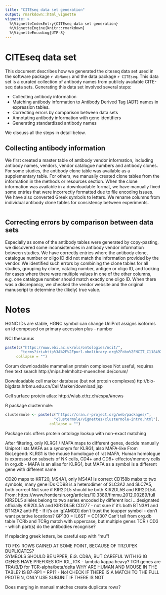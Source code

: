 ```yaml
---
title: "CITEseq data set generation"
output: rmarkdown::html_vignette
vignette: >
  %\VignetteIndexEntry{CITEseq data set generation}
  %\VignetteEngine{knitr::rmarkdown}
  %\VignetteEncoding{UTF-8}
---
```


# CITEseq data set

This document describes how we generated the citeseq data set used in the
software package `r AbNames` and the data package `r CITEseq`.  This data set
is a curated collection of antibody names from publicly available CITE-seq
data sets.  Generating this data set involved several steps:

* Collecting antibody information
* Matching antibody information to Antibody Derived Tag (ADT) names in
expression tables.
* Correcting errors by comparison between data sets
* Annotating antibody information with gene identifiers
* Generating standardized antibody names

We discuss all the steps in detail below.

## Collecting antibody information

We first created a master table of antibody vendor information, including
antibody names, vendors, vendor catalogue numbers and antibody clones. For some studies, the antibody clone table was available as a supplementary table.  For others, we manually created clone tables from the information in the methods or resources section.  When the clone information was available in a downloadable format,  we have manually fixed some entries that were incorrectly formatted due
to file encoding issues.  We have also converted Greek symbols to letters.
We rename columns from individual antibody clone tables for consistency between experiments. 

```r

```

## Correcting errors by comparison between data sets

Especially as some of the antibody tables were generated by copy-pasting,
we discovered some inconsistencies in antibody vendor information between
studies.  We have correctly entries where the antibody clone, catalogue number
or oligo ID did not match the information provided by the vendor.
We identified such errors by combining the clone
tables for all studies, grouping by clone, catalog number, antigen or
oligo ID, and looking for cases where there were multiple values in one
of the other columns, e.g. one catalogue number should match exactly one
oligo ID.  When there was a discrepancy, we checked the vendor website and
the original manuscript to determine the (likely) true value.


# Notes 

HGNC IDs are stable, HGNC symbol can change
UniProt assigns isoforms an id composed on primary accession plus - number

NCI thesaurus
```r
paste(c("https://www.ebi.ac.uk/ols/ontologies/ncit/",
       "terms?iri=http%3A%2F%2Fpurl.obolibrary.org%2Fobo%2FNCIT_C118492"),
     collapse = "")
```

Corum downloadable mammalian protein complexes
Not useful, requires free text search
http://mips.helmholtz-muenchen.de/corum/

Downloadable cell marker database (but not protein complexes)
ttp://bio-bigdata.hrbmu.edu.cn/CellMarker/download.jsp

Cell surface protein atlas:
http://wlab.ethz.ch/cspa/#news

R package clustermole:
```r
clustermole <- paste(c("https://cran.r-project.org/web/packages/",
                      "clustermole/vignettes/clustermole-intro.html"),
                    collapse = "")
```

Package rols offers protein ontology lookup with non-exact matching  


After filtering, only KLRG1 / MAFA maps to different genes, decide manually
Uniprot lists MAFA as a synonym for KLRG1, also MAFA-like
From BioLegend:
KLRG1 is the mouse homologue of rat MAFA, 
Human homologue is expressed on subsets of NK cells, 
CD4+ and CD8+ effector/memory cells
In org.db - MAFA is an alias for KLRG1, but MAFA as a symbol is a 
different gene with different name

CD20 maps to KRT20, MS4A1, only MS4A1 is correct
CD158b mabs to two symbols, many gene IDs
CD98 is a heterodimer of SLC3A2 and SLC7A5, both correct
Not sure if KIR2DL5 should be both KIR2DL5B and KIR2DL5A
From: https://www.frontiersin.org/articles/10.3389/fimmu.2012.00289/full
KIR2DL5 alleles belong to two series encoded by different loci 
...designated officially KIR2DL5A and KIR2DL5B
CD277 - not sure if it's both BTN3A1 and BTN3A2
anti-PE - 
If it's an Ig[AMGD] don't trust the toupper symbol
- don't want putative locations?
GP130 = IL6ST = CD130? Can't tell from org.db table
TCRb and TCRg match with uppercase, but multiple genes
TCR / CD3 - which part(s) do the antibodies recognise?

If replacing greek letters, be careful esp with "mu"!

TO FIX: 
ROWS GAINED AT SOME POINT, BECAUSE OF TRZUPEK DUPLICATES?  
SYMBOLS SHOULD BE UPPER, E.G. CD8A, BUT CAREFUL WITH IG
IG GENES HAVE PREFIXES IGH IGL, IGK - lambda kappa heavy?
TCR genes are TRA/B/D for TCR-alpha/beta/delta
WHY ARE HUMAN AND MOUSE IN THE TABLE?
IS B7-RP1 = RP1? - No!
CHECK IF THERE IS A MATCH TO THE FULL PROTEIN, ONLY USE SUBUNIT IF THERE IS 
NOT

Does merging in manual matches create duplicate rows?
